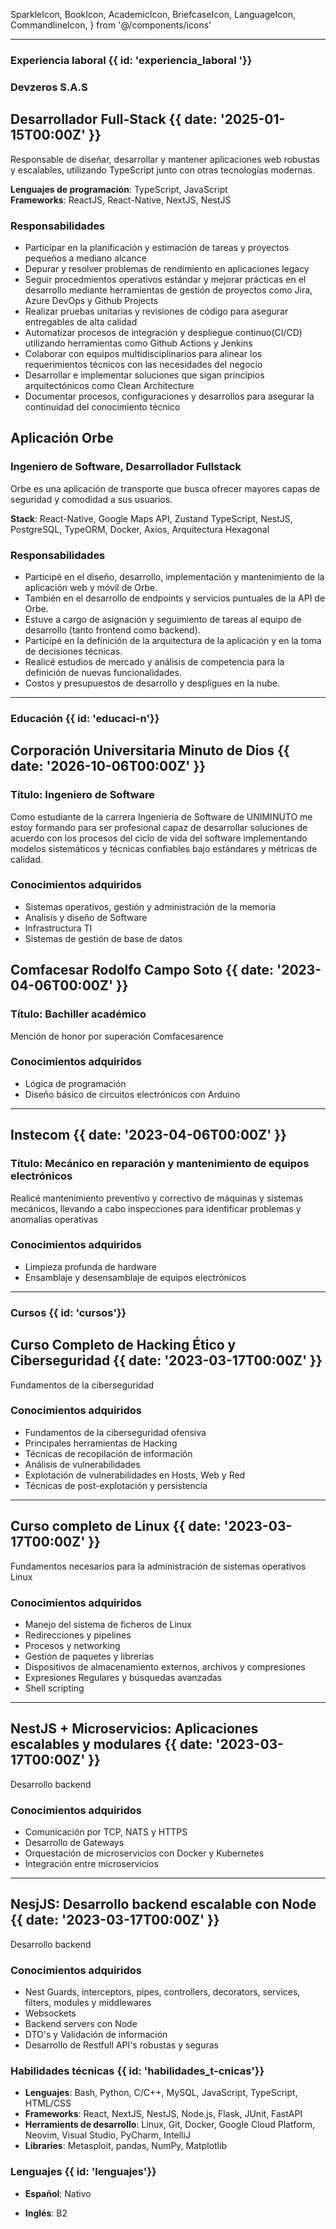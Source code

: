   SparkleIcon,
  BookIcon,
  AcademicIcon,
  BriefcaseIcon,
  LanguageIcon,
  CommandlineIcon,
} from '@/components/icons'


---

### <BriefcaseIcon/> Experiencia laboral {{ id: 'experiencia_laboral '}}

### Devzeros S.A.S

## Desarrollador Full-Stack {{ date: '2025-01-15T00:00Z' }}

Responsable de diseñar, desarrollar y mantener aplicaciones web robustas y escalables, utilizando TypeScript junto con otras tecnologías modernas.

<b>Lenguajes de programación</b>: TypeScript, JavaScript <br />
<b>Frameworks</b>: ReactJS, React-Native, NextJS, NestJS <br />

### <SparkleIcon /> Responsabilidades

- Participar en la planificación y estimación de tareas y proyectos pequeños a mediano alcance
- Depurar y resolver problemas de rendimiento en aplicaciones legacy
- Seguir procedmientos operativos estándar y mejorar prácticas en el desarrollo mediante herramientas de gestión de proyectos como Jira, Azure DevOps y Github Projects
- Realizar pruebas unitarias y revisiones de código para asegurar entregables de alta calidad
- Automatizar procesos de integración y despliegue continuo(CI/CD) utilizando herramientas como Github Actions y Jenkins
- Colaborar con equipos multidisciplinarios para alinear los requerimientos técnicos con las necesidades del negocio
- Desarrollar e implementar soluciones que sigan principios arquitectónicos como Clean Architecture
- Documentar procesos, configuraciones y desarrollos para asegurar la continuidad del conocimiento técnico

## Aplicación Orbe

### Ingeniero de Software, Desarrollador Fullstack

Orbe es una aplicación de transporte que busca ofrecer mayores capas de seguridad y comodidad a sus usuarios.

<b>Stack</b>:  React-Native, Google Maps API, Zustand TypeScript, NestJS, PostgreSQL, TypeORM, Docker, Axios, Arquitectura Hexagonal <br />

### <SparkleIcon /> Responsabilidades
- Participé en el diseño, desarrollo, implementación y mantenimiento de la aplicación web y móvil de Orbe.
-  También en el desarrollo de endpoints y servicios puntuales de la API de Orbe.
- Estuve a cargo de asignación y seguimiento de tareas al equipo de desarrollo (tanto frontend como backend).
- Participé en la definición de la arquitectura de la aplicación y en la toma de decisiones técnicas.
- Realicé estudios de mercado y análisis de competencia para la definición de nuevas funcionalidades.
- Costos y presupuestos de desarrollo y despligues en la nube.

---

### <BookIcon/> Educación {{ id: 'educaci-n'}}

## Corporación Universitaria Minuto de Dios {{ date: '2026-10-06T00:00Z' }}

### <AcademicIcon/> Título: Ingeniero de Software

Como estudiante de la carrera Ingeniería de Software de UNIMINUTO me estoy formando para ser profesional capaz de desarrollar soluciones de acuerdo con los procesos del ciclo de vida del software implementando modelos sistemáticos y técnicas confiables bajo estándares y métricas de calidad.

### <SparkleIcon /> Conocimientos adquiridos

- Sistemas operativos, gestión y administración de la memoria
- Analisís y diseño de Software
- Infrastructura TI
- Sistemas de gestión de base de datos

## Comfacesar Rodolfo Campo Soto {{ date: '2023-04-06T00:00Z' }}

### <AcademicIcon/> Título: Bachiller académico

Mención de honor por superación Comfacesarence

### <SparkleIcon /> Conocimientos adquiridos

- Lógica de programación
- Diseño básico de circuitos electrónicos con Arduino

---

## Instecom {{ date: '2023-04-06T00:00Z' }}

### <AcademicIcon/> Título: Mecánico en reparación y mantenimiento de equipos electrónicos

Realicé mantenimiento preventivo y correctivo de máquinas y sistemas mecánicos, llevando a cabo inspecciones para identificar problemas y anomalías operativas

### <SparkleIcon /> Conocimientos adquiridos

- Limpieza profunda de hardware
- Ensamblaje y desensamblaje de equipos electrónicos

---

### <BookIcon/> Cursos {{ id: 'cursos'}}

## Curso Completo de Hacking Ético y Ciberseguridad {{ date: '2023-03-17T00:00Z' }}

Fundamentos de la ciberseguridad

### <SparkleIcon /> Conocimientos adquiridos

- Fundamentos de la ciberseguridad ofensiva
- Principales herramientas de Hacking
- Técnicas de recopilación de información
- Análisis de vulnerabilidades
- Explotación de vulnerabilidades en Hosts, Web y Red
- Técnicas de post-explotación y persistencia

---

## Curso completo de Linux {{ date: '2023-03-17T00:00Z' }}

Fundamentos necesarios para la administración de sistemas operativos Linux

### <SparkleIcon /> Conocimientos adquiridos

- Manejo del sistema de ficheros de Linux
- Redirecciones y pipelines
- Procesos y networking
- Gestión de paquetes y librerías
- Dispositivos de almacenamiento externos, archivos y compresiones
- Expresiones Regulares y búsquedas avanzadas
- Shell scripting

---

## NestJS + Microservicios: Aplicaciones escalables y modulares {{ date: '2023-03-17T00:00Z' }}

Desarrollo backend

### <SparkleIcon /> Conocimientos adquiridos

- Comunicación por TCP, NATS y HTTPS
- Desarrollo de Gateways
- Orquestación de microservicios con Docker y Kubernetes
- Integración entre microservicios

---

## NesjJS: Desarrollo backend escalable con Node {{ date: '2023-03-17T00:00Z' }}

Desarrollo backend

### <SparkleIcon /> Conocimientos adquiridos

- Nest Guards, interceptors, pipes, controllers, decorators, services, filters, modules y middlewares
- Websockets
- Backend servers con Node
- DTO's y Validación de información
- Desarrollo de Restfull API's robustas y seguras

### <CommandlineIcon/> Habilidades técnicas {{ id: 'habilidades_t-cnicas'}}

- <b>Lenguajes</b>: Bash, Python, C/C++, MySQL, JavaScript, TypeScript, HTML/CSS
- <b>Frameworks</b>: React, NextJS, NestJS, Node.js, Flask, JUnit, FastAPI
- <b>Herramients de desarrollo</b>: Linux, Git, Docker, Google Cloud Platform,
  Neovim, Visual Studio, PyCharm, IntelliJ
- <b>Libraries</b>: Metasploit, pandas, NumPy, Matplotlib

### <LanguageIcon /> Lenguajes {{ id: 'lenguajes'}}

- <b>Español</b>: Nativo

- <b>Inglés</b>: B2
